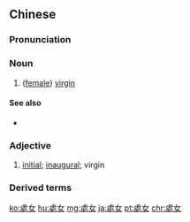 {{also|処女|处女}}
==Chinese==
{{zh-forms|s=处女}}

===Pronunciation===
{{zh-pron
|m=chǔnǚ,chùnǚ,2nb=common variant
|c=cyu2 neoi5,cyu2 neoi5-2
|h=pfs=chhu-ńg
|mn=qz:chhír-lír/kh:chhú-lú/tp:chhú-lí/twv:chhù-lí/twv:chhù-lú/zz:chhí-lí
|cat=a,n
}}

===Noun===
{{zh-noun}}

# ([[female]]) [[virgin]]

====See also====
* {{zh-l|處男}}

===Adjective===
{{zh-adj}}

# {{lb|zh|attributive}} [[initial]]; [[inaugural]]; virgin

===Derived terms===
{{zh-der|處女地|處女峰|處女航|處女林|處女膜|處女性|處女作}}

[[ko:處女]]
[[hu:處女]]
[[mg:處女]]
[[ja:處女]]
[[pt:處女]]
[[chr:處女]]